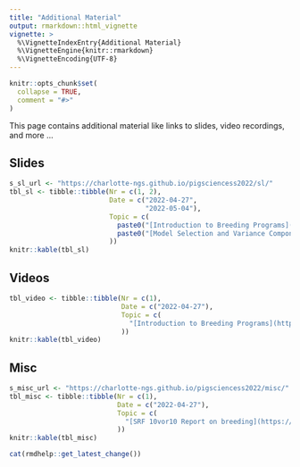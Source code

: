 ```yaml
---
title: "Additional Material"
output: rmarkdown::html_vignette
vignette: >
  %\VignetteIndexEntry{Additional Material}
  %\VignetteEngine{knitr::rmarkdown}
  %\VignetteEncoding{UTF-8}
---
```


```r
knitr::opts_chunk$set(
  collapse = TRUE,
  comment = "#>"
)
```

This page contains additional material like links to slides, video recordings, and more ...


## Slides

```r
s_sl_url <- "https://charlotte-ngs.github.io/pigsciencess2022/sl/"
tbl_sl <- tibble::tibble(Nr = c(1, 2),
                         Date = c("2022-04-27",
                                  "2022-05-04"),
                         Topic = c(
                           paste0("[Introduction to Breeding Programs](", s_sl_url, "l01_psb_intro.pdf)", collapse = ""),
                           paste0("[Model Selection and Variance Components](", s_sl_url, "l02_psb_modsel_varcomp.pdf)", collapse = "")
                         ))
knitr::kable(tbl_sl)
```



## Videos

```r
tbl_video <- tibble::tibble(Nr = c(1),
                            Date = c("2022-04-27"),
                            Topic = c(
                              "[Introduction to Breeding Programs](https://youtu.be/cF75-GB6Mz8)"
                            ))
knitr::kable(tbl_video)
```


## Misc

```r
s_misc_url <- "https://charlotte-ngs.github.io/pigsciencess2022/misc/"
tbl_misc <- tibble::tibble(Nr = c(1),
                           Date = c("2022-04-27"),
                           Topic = c(
                             "[SRF 10vor10 Report on breeding](https://www.srf.ch/play/tv/redirect/detail/51803eb1-9313-45f1-bee3-833fc3f79d97)"
                           ))
knitr::kable(tbl_misc)
```


```r
cat(rmdhelp::get_latest_change())
```

